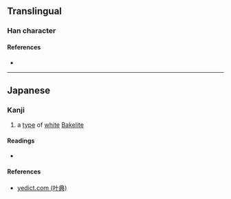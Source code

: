 {{character info/new}}
==Translingual==

===Han character===
{{Han char|rn=75|rad=木|as=15|sn=19|four=|canj=DIXE|ids=⿰木慶}}

====References====
* {{Han ref|kx=0561.111|hdz=21315.051|uh=6AE6|ud=27366}}

----

==Japanese==

===Kanji===
{{ja-kanji|rs=木15}}

# a [[type]] of [[white]] [[Bakelite]]

====Readings====
* {{ja-readings|kun=[[ぬらで]] (nurade)}}

====References====
*[http://yedict.com/zscontent.asp?uni=6AE6 yedict.com (叶典)]